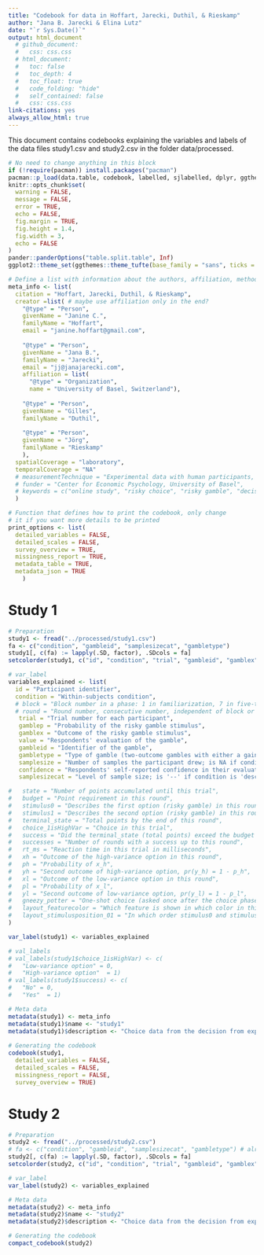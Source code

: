 ```yaml
---
title: "Codebook for data in Hoffart, Jarecki, Duthil, & Rieskamp"
author: "Jana B. Jarecki & Elina Lutz"
date: "`r Sys.Date()`"
output: html_document
  # github_document:
  #   css: css.css
  # html_document:
  #   toc: false
  #   toc_depth: 4
  #   toc_float: true
  #   code_folding: "hide"
  #   self_contained: false
  #   css: css.css
link-citations: yes
always_allow_html: true
---
```


This document contains codebooks explaining the variables and labels of the data files study1.csv and study2.csv in the folder data/processed.


```r
# No need to change anything in this block
if (!require(pacman)) install.packages("pacman")
pacman::p_load(data.table, codebook, labelled, sjlabelled, dplyr, ggthemes)
knitr::opts_chunk$set(
  warning = FALSE,
  message = FALSE,
  error = TRUE,
  echo = FALSE,
  fig.margin = TRUE,
  fig.height = 1.4,
  fig.width = 3,
  echo = FALSE
)
pander::panderOptions("table.split.table", Inf)
ggplot2::theme_set(ggthemes::theme_tufte(base_family = "sans", ticks = FALSE))
```

```r
# Define a list with information about the authors, affiliation, methods of data collection, and so forth (called meta information)
meta_info <- list(
  citation = "Hoffart, Jarecki, Duthil, & Rieskamp",
  creator =list( # maybe use affiliation only in the end?
    "@type" = "Person", 
    givenName = "Janine C.", 
    familyName = "Hoffart",
    email = "janine.hoffart@gmail.com",
    
    "@type" = "Person",
    givenName = "Jana B.",
    familyName = "Jarecki",
    email = "jj@janajarecki.com", 
    affiliation = list(
      "@type" = "Organization",
      name = "University of Basel, Switzerland"),
    
    "@type" = "Person", 
    givenName = "Gilles", 
    familyName = "Duthil",
    
    "@type" = "Person", 
    givenName = "Jörg", 
    familyName = "Rieskamp"
    ),
  spatialCoverage = "laboratory",
  temporalCoverage = "NA"
  # measurementTechnique = "Experimental data with human participants, within-subjects design",
  # funder = "Center for Economic Psychology, University of Basel",
  # keywords = c("online study", "risky choice", "risky gamble", "decisions from experience", "psychology", "cognition", "cognitive modeling", "heuristics", "bayesian cognitive model")
  )

# Function that defines how to print the codebook, only change
# it if you want more details to be printed
print_options <- list(
  detailed_variables = FALSE,
  detailed_scales = FALSE,
  survey_overview = TRUE,
  missingness_report = TRUE,
  metadata_table = TRUE,
  metadata_json = TRUE
    )
```

# Study 1
```r
# Preparation
study1 <- fread("../processed/study1.csv")
fa <- c("condition", "gambleid", "samplesizecat", "gambletype")
study1[, c(fa) := lapply(.SD, factor), .SDcols = fa]
setcolorder(study1, c("id", "condition", "trial", "gambleid", "gamblex", "gamblep", "gambletype", "samplesizecat", "samplesize"))

# var_label
variables_explained <- list(
  id = "Participant identifier",
  condition = "Within-subjects condition",
  # block = "Block number in a phase: 1 in familiarization, 7 in five-trial phase, 1 in one-shot phase",
  # round = "Round number, consecutive number, independent of block or phase",
   trial = "Trial number for each participant",
   gamblep = "Probability of the risky gamble stimulus",
   gamblex = "Outcome of the risky gamble stimulus",
   value = "Respondents' evaluation of the gamble",
   gambleid = "Identifier of the gamble",
   gambletype = "Type of gamble (two-outcome gambles with either a gain or a zero outcome)", # part in brackets necessary?
   samplesize = "Number of samples the participant drew; is NA if condition is 'description'",
   confidence = "Respondents' self-reported confidence in their evaluation",
   samplesizecat = "Level of sample size; is '--' if condition is 'description'"

#   state = "Number of points accumulated until this trial",
#   budget = "Point requirement in this round",
#   stimulus0 = "Describes the first option (risky gamble) in this round in xpy notation: firstOutcome_prFirst_secondOutcome",
#   stimulus1 = "Describes the second option (risky gamble) in this round in xpy notation: firstOutcome_prFirst_secondOutcome", 
#   terminal_state = "Total points by the end of this round",
#   choice_1isHighVar = "Choice in this trial",
#   success = "Did the terminal_state (total points) exceed the budget (requirement) by the end of this round?",
#   successes = "Number of rounds with a success up to this round",
#   rt_ms = "Reaction time in this trial in milliseconds",
#   xh = "Outcome of the high-variance option in this round",
#   ph = "Probability of x_h",
#   yh = "Second outcome of high-variance option, pr(y_h) = 1 - p_h",
#   xl = "Outcome of the low-variance option in this round",
#   pl = "Probability of x_l",
#   yl = "Second outcome of low-variance option, pr(y_l) = 1 - p_l",
#   gneezy_potter = "One-shot choice (asked once after the choice phase): Which part of the 100 pennys do you wish to invest in the lottery? With probability 67% the lottery pays zero. You earn the amount that you did not invest. With probability 33% the lottery pays 2.5X. You earn +2.5 x X plus the amount that you did not invest.",
#   layout_featurecolor = "Which feature is shown in which color in this round. The colors are dark grey (RGB #D9D9D9, grey85) or light grey (RGB #737373, gray45)",
#   layout_stimulusposition_01 = "In which order stimulus0 and stimulus 1 are shown in this round (left or right on screen)"
)

var_label(study1) <- variables_explained

# val_labels
# val_labels(study1$choice_1isHighVar) <- c(
#   "Low-variance option" = 0,
#   "High-variance option"  = 1)
# val_labels(study1$success) <- c(
#   "No" = 0,
#   "Yes"  = 1)

# Meta data
metadata(study1) <- meta_info
metadata(study1)$name <- "study1"
metadata(study1)$description <- "Choice data from the decision from experience experiment by Hoffart, Jarecki, Duthil, and Rieskamp investigating how the size of the sample that people experience affects their preferences between risky options. Study 1: Possible outcomes known before sampling phase."
   
# Generating the codebook
codebook(study1,
  detailed_variables = FALSE,
  detailed_scales = FALSE,
  missingness_report = FALSE,
  survey_overview = TRUE)
```

# Study 2
```r

# Preparation
study2 <- fread("../processed/study2.csv")
# fa <- c("condition", "gambleid", "samplesizecat", "gambletype") # already defined for study1
study2[, c(fa) := lapply(.SD, factor), .SDcols = fa]
setcolorder(study2, c("id", "condition", "trial", "gambleid", "gamblex", "gamblep", "gambletype", "samplesizecat", "samplesize"))

# var_label
var_label(study2) <- variables_explained

# Meta data
metadata(study2) <- meta_info
metadata(study2)$name <- "study2"
metadata(study2)$description <- "Choice data from the decision from experience experiment by Hoffart, Jarecki, Duthil, and Rieskamp investigating how the size of the sample that people experience affects their preferences between risky options. Study 2: Possible outcomes learned during sampling phase."

# Generating the codebook
compact_codebook(study2)
```
